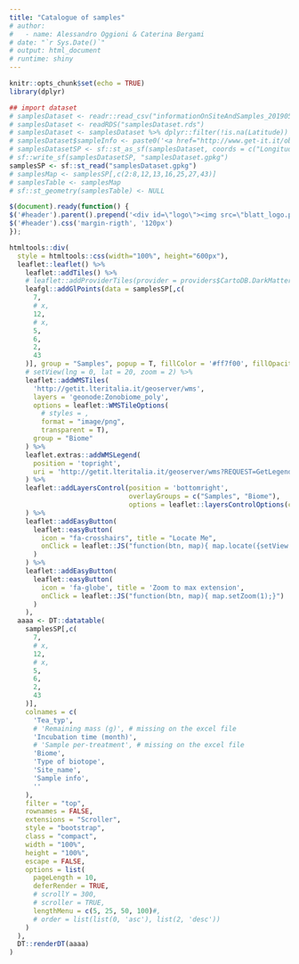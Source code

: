 ```yaml
---
title: "Catalogue of samples"
# author:
#   - name: Alessandro Oggioni & Caterina Bergami
# date: "`r Sys.Date()`"
# output: html_document
# runtime: shiny
---
```


```r
knitr::opts_chunk$set(echo = TRUE)
library(dplyr)

## import dataset
# samplesDataset <- readr::read_csv("informationOnSiteAndSamples_20190513.csv")
# samplesDataset <- readRDS("samplesDataset.rds")
# samplesDataset <- samplesDataset %>% dplyr::filter(!is.na(Latitude))
# samplesDataset$sampleInfo <- paste0('<a href="http://www.get-it.it/objects/samples/teabag/', samplesDataset$Merged, '.xml" target = "_blank" class = "btn btn-primary">Sample info</a>')
# samplesDatasetSP <- sf::st_as_sf(samplesDataset, coords = c("Longitude", "Latitude"), crs = 4326)
# sf::write_sf(samplesDatasetSP, "samplesDataset.gpkg")
samplesSP <- sf::st_read("samplesDataset.gpkg")
# samplesMap <- samplesSP[,c(2:8,12,13,16,25,27,43)]
# samplesTable <- samplesMap
# sf::st_geometry(samplesTable) <- NULL
```

```js
$(document).ready(function() {
$('#header').parent().prepend('<div id=\"logo\"><img src=\"blatt_logo.png\" style=\"position:absolute; top:0; right:250px; padding:20px; height:120px; top:33px;\"></div>');
$('#header').css('margin-rigth', '120px')
});
```

```r
htmltools::div(
  style = htmltools::css(width="100%", height="600px"),
  leaflet::leaflet() %>%
    leaflet::addTiles() %>%
    # leaflet::addProviderTiles(provider = providers$CartoDB.DarkMatter) %>%
    leafgl::addGlPoints(data = samplesSP[,c(
      7,
      # x,
      12,
      # x,
      5,
      6,
      2,
      43
    )], group = "Samples", popup = T, fillColor = '#ff7f00', fillOpacity = 1, radius = 7) %>%
    # setView(lng = 0, lat = 20, zoom = 2) %>%
    leaflet::addWMSTiles(
      'http://getit.lteritalia.it/geoserver/wms',
      layers = 'geonode:Zonobiome_poly',
      options = leaflet::WMSTileOptions(
        # styles = ,
        format = "image/png",
        transparent = T),
      group = "Biome"
    ) %>%
    leaflet.extras::addWMSLegend(
      position = 'topright',
      uri = 'http://getit.lteritalia.it/geoserver/wms?REQUEST=GetLegendGraphic&VERSION=1.0.0&FORMAT=image/png&WIDTH=20&HEIGHT=20&LAYER=geonode:Zonobiome_poly'
    ) %>% 
    leaflet::addLayersControl(position = 'bottomright',
                              overlayGroups = c("Samples", "Biome"),
                              options = leaflet::layersControlOptions(collapsed = FALSE)
    ) %>%
    leaflet::addEasyButton(
      leaflet::easyButton(
        icon = "fa-crosshairs", title = "Locate Me",
        onClick = leaflet::JS("function(btn, map){ map.locate({setView: true}); }")
      )
    ) %>%
    leaflet::addEasyButton(
      leaflet::easyButton(
        icon = 'fa-globe', title = 'Zoom to max extension',
        onClick = leaflet::JS("function(btn, map){ map.setZoom(1);}")
      )
    ),
  aaaa <- DT::datatable(
    samplesSP[,c(
      7,
      # x,
      12,
      # x,
      5,
      6,
      2,
      43
    )],
    colnames = c(
      'Tea_typ',
      # 'Remaining mass (g)', # missing on the excel file
      'Incubation time (month)',
      # 'Sample per-treatment', # missing on the excel file
      'Biome',
      'Type of biotope',
      'Site_name',
      'Sample info',
      ''
    ),
    filter = "top",
    rownames = FALSE,
    extensions = "Scroller",
    style = "bootstrap",
    class = "compact",
    width = "100%",
    height = "100%",
    escape = FALSE,
    options = list(
      pageLength = 10,
      deferRender = TRUE,
      # scrollY = 300, 
      # scroller = TRUE,
      lengthMenu = c(5, 25, 50, 100)#,
      # order = list(list(0, 'asc'), list(2, 'desc'))
    )
  ),
  DT::renderDT(aaaa)
)

```


